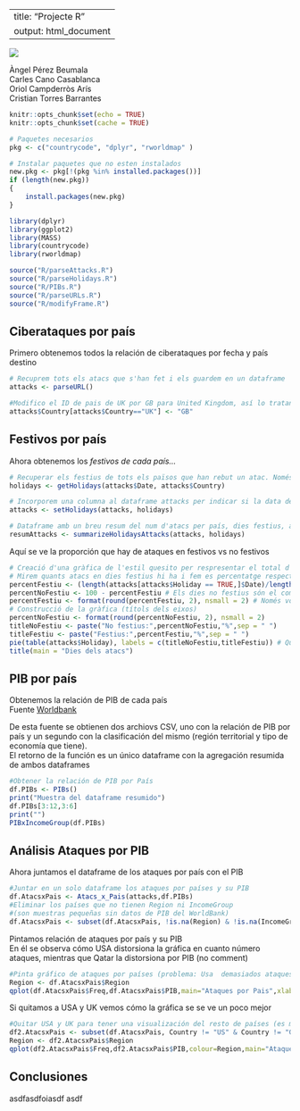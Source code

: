 
---
title: "Projecte R"
output: html_document
---

![](logoUPC.png)  
  
Àngel Pérez Beumala  
Carles Cano Casablanca  
Oriol Campderròs Arís  
Cristian Torres Barrantes  

```r
knitr::opts_chunk$set(echo = TRUE)
knitr::opts_chunk$set(cache = TRUE)

# Paquetes necesarios
pkg <- c("countrycode", "dplyr", "rworldmap" )

# Instalar paquetes que no esten instalados
new.pkg <- pkg[!(pkg %in% installed.packages())]
if (length(new.pkg)) 
{
    install.packages(new.pkg)  
}

library(dplyr)
library(ggplot2)
library(MASS)
library(countrycode)
library(rworldmap)

source("R/parseAttacks.R")
source("R/parseHolidays.R")
source("R/PIBs.R")
source("R/parseURLs.R")
source("R/modifyFrame.R")

```


## Ciberataques por país
Primero obtenemos todos la relación de ciberataques por fecha y país destino  
  
``` r
# Recuprem tots els atacs que s'han fet i els guardem en un dataframe
attacks <- parseURL()

#Modifico el ID de pais de UK por GB para United Kingdom, así lo tratan los dataframes de holidays y PIBs
attacks$Country[attacks$Country=="UK"] <- "GB"
```
  
## Festivos por país
Ahora obtenemos los *festivos de cada país...*  
  
``` r
# Recuperar els festius de tots els països que han rebut un atac. Només es recuperen des de l'any més petit fins a l'any més gran.
holidays <- getHolidays(attacks$Date, attacks$Country)

# Incorporem una columna al dataframe attacks per indicar si la data de l'atac era festiva o no al país atacat.
attacks <- setHolidays(attacks, holidays)

# Dataframe amb un breu resum del num d'atacs per país, dies festius, atacs en festius...
resumAttacks <- summarizeHolidaysAttacks(attacks, holidays)
```
  
Aquí se ve la proporción que hay de ataques en festivos vs no festivos  
  
``` r
# Creació d'una gràfica de l'estil quesito per respresentar el total d'atacs en dies festius i no festius.
# Mirem quants atacs en dies festius hi ha i fem es percentatge respecte el total d'atacs
percentFestiu <- (length(attacks[attacks$Holiday == TRUE,]$Date)/length(attacks$Date))*100
percentNoFestiu <- 100 - percentFestiu # Els dies no festius són el complementaris dels festius
percentFestiu <- format(round(percentFestiu, 2), nsmall = 2) # Només volem 2 decimals
# Construcció de la gràfica (títols dels eixos)
percentNoFestiu <- format(round(percentNoFestiu, 2), nsmall = 2)
titleNoFestiu <- paste("No festius:",percentNoFestiu,"%",sep = " ")
titleFestiu <- paste("Festius:",percentFestiu,"%",sep = " ")
pie(table(attacks$Holiday), labels = c(titleNoFestiu,titleFestiu)) # Quesito style
title(main = "Dies dels atacs")
```

## PIB por país
Obtenemos la relación de PIB de cada país  
Fuente [Worldbank](http://data.worldbank.org/indicator/NY.GDP.PCAP.PP.CD "GDP per Capita")  
  
De esta fuente se obtienen dos archiovs CSV, uno con la relación de PIB por país y un segundo con la clasificación del mismo (región territorial y tipo de economía que tiene).  
El retorno de la función es un único dataframe con la agregación resumida de ambos dataframes  
  
``` r
#Obtener la relación de PIB por País
df.PIBs <- PIBs()
print("Muestra del dataframe resumido")
df.PIBs[3:12,3:6]
print("")
PIBxIncomeGroup(df.PIBs)
```
## Análisis Ataques por PIB
Ahora juntamos el dataframe de los ataques por país con el PIB
``` r
#Juntar en un solo dataframe los ataques por países y su PIB
df.AtacsxPais <- Atacs_x_Pais(attacks,df.PIBs)
#Eliminar los países que no tienen Region ni IncomeGroup
#(son muestras pequeñas sin datos de PIB del WorldBank)
df.AtacsxPais <- subset(df.AtacsxPais, !is.na(Region) & !is.na(IncomeGroup))
```
  
Pintamos relación de ataques por país y su PIB  
En él se observa cómo USA distorsiona la gráfica en cuanto número ataques, mientras que Qatar la distorsiona por PIB (no comment)  
  
  
``` r
#Pinta gráfico de ataques por países (problema: Usa  demasiados ataques vs los otros)
Region <- df.AtacsxPais$Region
qplot(df.AtacsxPais$Freq,df.AtacsxPais$PIB,main="Ataques por Pais",xlab="Num.Ataques",ylab="PIB",colour=Region)
```
  
Si quitamos a USA y UK vemos cómo la gráfica se se ve un poco mejor  

  
``` r
#Quitar USA y UK para tener una visualización del resto de países (es más representativo)
df2.AtacsxPais <- subset(df.AtacsxPais, Country != "US" & Country != "GB")
Region <- df2.AtacsxPais$Region
qplot(df2.AtacsxPais$Freq,df2.AtacsxPais$PIB,colour=Region,main="Ataques por Pais, sin US ni GB",xlab="Num.Ataques",ylab="PIB")
```
  
## Conclusiones
asdfasdfoiasdf asdf  

